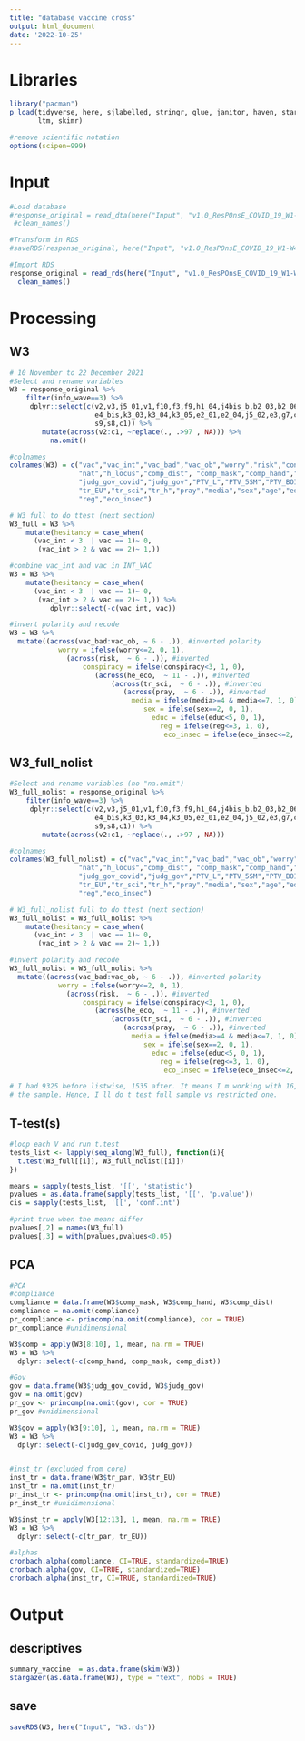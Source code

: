 ```yaml
---
title: "database vaccine cross"
output: html_document
date: '2022-10-25'
---
```


# Libraries

```r
library("pacman")
p_load(tidyverse, here, sjlabelled, stringr, glue, janitor, haven, stargazer, 
       ltm, skimr)

#remove scientific notation
options(scipen=999)
```

# Input

```r
#Load database
#response_original = read_dta(here("Input", "v1.0_ResPOnsE_COVID_19_W1-W4-2.dta"))  %>% 
 #clean_names()

#Transform in RDS
#saveRDS(response_original, here("Input", "v1.0_ResPOnsE_COVID_19_W1-W4-2.rds"))

#Import RDS
response_original = read_rds(here("Input", "v1.0_ResPOnsE_COVID_19_W1-W4-2.rds"))  %>% 
  clean_names()
```

# Processing

## W3

```r
# 10 November to 22 December 2021
#Select and rename variables
W3 = response_original %>% 
    filter(info_wave==3) %>% 
     dplyr::select(c(v2,v3,j5_01,v1,f10,f3,f9,h1_04,j4bis_b,b2_03,b2_06,b2_07,d5,d1,
                     e4_bis,k3_03,k3_04,k3_05,e2_01,e2_04,j5_02,e3,g7,c5,s1,s2,
                     s9,s8,c1)) %>% 
        mutate(across(v2:c1, ~replace(., .>97 , NA))) %>% 
          na.omit()

#colnames
colnames(W3) = c("vac","vac_int","vac_bad","vac_ob","worry","risk","conspiracy",
                 "nat","h_locus","comp_dist", "comp_mask","comp_hand","he_eco",
                 "judg_gov_covid","judg_gov","PTV_L","PTV_5SM","PTV_BOI","tr_par",
                 "tr_EU","tr_sci","tr_h","pray","media","sex","age","educ",
                 "reg","eco_insec")

# W3 full to do ttest (next section)
W3_full = W3 %>%
    mutate(hesitancy = case_when(
      (vac_int < 3  | vac == 1)~ 0,
       (vac_int > 2 & vac == 2)~ 1,))

#combine vac_int and vac in INT_VAC
W3 = W3 %>%
    mutate(hesitancy = case_when(
      (vac_int < 3  | vac == 1)~ 0,
       (vac_int > 2 & vac == 2)~ 1,)) %>% 
          dplyr::select(-c(vac_int, vac)) 

#invert polarity and recode
W3 = W3 %>% 
  mutate((across(vac_bad:vac_ob, ~ 6 - .)), #inverted polarity
            worry = ifelse(worry<=2, 0, 1), 
              (across(risk,  ~ 6 - .)), #inverted
                  conspiracy = ifelse(conspiracy<3, 1, 0),
                     (across(he_eco,  ~ 11 - .)), #inverted
                         (across(tr_sci,  ~ 6 - .)), #inverted
                            (across(pray,  ~ 6 - .)), #inverted
                              media = ifelse(media>=4 & media<=7, 1, 0), 
                                 sex = ifelse(sex==2, 0, 1),
                                   educ = ifelse(educ<5, 0, 1),
                                     reg = ifelse(reg<=3, 1, 0),
                                      eco_insec = ifelse(eco_insec<=2, 0, 1)) 
```

##  W3_full_nolist

```r
#Select and rename variables (no "na.omit")
W3_full_nolist = response_original %>% 
    filter(info_wave==3) %>% 
     dplyr::select(c(v2,v3,j5_01,v1,f10,f3,f9,h1_04,j4bis_b,b2_03,b2_06,b2_07,d5,d1,
                     e4_bis,k3_03,k3_04,k3_05,e2_01,e2_04,j5_02,e3,g7,c5,s1,s2,
                     s9,s8,c1)) %>% 
        mutate(across(v2:c1, ~replace(., .>97 , NA))) 

#colnames
colnames(W3_full_nolist) = c("vac","vac_int","vac_bad","vac_ob","worry","risk","conspiracy",
                 "nat","h_locus","comp_dist", "comp_mask","comp_hand","he_eco",
                 "judg_gov_covid","judg_gov","PTV_L","PTV_5SM","PTV_BOI","tr_par",
                 "tr_EU","tr_sci","tr_h","pray","media","sex","age","educ",
                 "reg","eco_insec")

# W3_full_nolist full to do ttest (next section)
W3_full_nolist = W3_full_nolist %>%
    mutate(hesitancy = case_when(
      (vac_int < 3  | vac == 1)~ 0,
       (vac_int > 2 & vac == 2)~ 1,))

#invert polarity and recode
W3_full_nolist = W3_full_nolist %>% 
  mutate((across(vac_bad:vac_ob, ~ 6 - .)), #inverted polarity
            worry = ifelse(worry<=2, 0, 1), 
              (across(risk,  ~ 6 - .)), #inverted
                  conspiracy = ifelse(conspiracy<3, 1, 0),
                     (across(he_eco,  ~ 11 - .)), #inverted
                         (across(tr_sci,  ~ 6 - .)), #inverted
                            (across(pray,  ~ 6 - .)), #inverted
                              media = ifelse(media>=4 & media<=7, 1, 0), 
                                 sex = ifelse(sex==2, 0, 1),
                                   educ = ifelse(educ<5, 0, 1),
                                     reg = ifelse(reg<=3, 1, 0),
                                      eco_insec = ifelse(eco_insec<=2, 0, 1)) 

# I had 9325 before listwise, 1535 after. It means I m working with 16,46% of 
# the sample. Hence, I ll do t test full sample vs restricted one.
```

## T-test(s)

```r
#loop each V and run t.test
tests_list <- lapply(seq_along(W3_full), function(i){
  t.test(W3_full[[i]], W3_full_nolist[[i]])
})

means = sapply(tests_list, '[[', 'statistic')
pvalues = as.data.frame(sapply(tests_list, '[[', 'p.value')) 
cis = sapply(tests_list, '[[', 'conf.int')

#print true when the means differ
pvalues[,2] = names(W3_full)
pvalues[,3] = with(pvalues,pvalues<0.05)
```


## PCA

```r
#PCA
#compliance
compliance = data.frame(W3$comp_mask, W3$comp_hand, W3$comp_dist)
compliance = na.omit(compliance)
pr_compliance <- princomp(na.omit(compliance), cor = TRUE)
pr_compliance #unidimensional

W3$comp = apply(W3[8:10], 1, mean, na.rm = TRUE)
W3 = W3 %>% 
  dplyr::select(-c(comp_hand, comp_mask, comp_dist))

#Gov
gov = data.frame(W3$judg_gov_covid, W3$judg_gov)
gov = na.omit(gov)
pr_gov <- princomp(na.omit(gov), cor = TRUE)
pr_gov #unidimensional

W3$gov = apply(W3[9:10], 1, mean, na.rm = TRUE)
W3 = W3 %>% 
  dplyr::select(-c(judg_gov_covid, judg_gov))


#inst_tr (excluded from core)
inst_tr = data.frame(W3$tr_par, W3$tr_EU)
inst_tr = na.omit(inst_tr)
pr_inst_tr <- princomp(na.omit(inst_tr), cor = TRUE)
pr_inst_tr #unidimensional

W3$inst_tr = apply(W3[12:13], 1, mean, na.rm = TRUE)
W3 = W3 %>% 
  dplyr::select(-c(tr_par, tr_EU))

#alphas
cronbach.alpha(compliance, CI=TRUE, standardized=TRUE)
cronbach.alpha(gov, CI=TRUE, standardized=TRUE)
cronbach.alpha(inst_tr, CI=TRUE, standardized=TRUE)
```


# Output

## descriptives

```r
summary_vaccine  = as.data.frame(skim(W3))
stargazer(as.data.frame(W3), type = "text", nobs = TRUE)
```

## save

```r
saveRDS(W3, here("Input", "W3.rds"))
```

